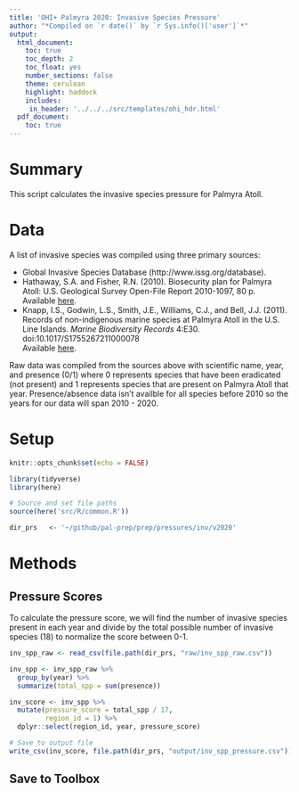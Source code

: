 ```yaml
---
title: 'OHI+ Palmyra 2020: Invasive Species Pressure'
author: "*Compiled on `r date()` by `r Sys.info()['user']`*"
output: 
  html_document:
    toc: true
    toc_depth: 2 
    toc_float: yes
    number_sections: false
    theme: cerulean
    highlight: haddock
    includes: 
     in_header: '../../../src/templates/ohi_hdr.html' 
  pdf_document:
    toc: true
---
```


# Summary 

This script calculates the invasive species pressure for Palmyra Atoll.    

# Data 

A list of invasive species was compiled using three primary sources:  

 - Global Invasive Species Database (http://www.issg.org/database). 
 - Hathaway, S.A. and Fisher, R.N. (2010). Biosecurity plan for Palmyra Atoll: U.S. Geological Survey Open-File
Report 2010-1097, 80 p.   
   Available [here](https://pubs.usgs.gov/of/2010/1097/pdf/of20101097.pdf).  
 - Knapp, I.S., Godwin, L.S., Smith, J.E., Williams, C.J., and Bell, J.J. (2011). Records of non-indigenous marine species at Palmyra Atoll in the U.S. Line Islands. *Marine Biodiversity Records* 4:E30. doi:10.1017/S1755267211000078  
   Available [here](https://www.cambridge.org/core/journals/marine-biodiversity-records/article/records-of-nonindigenous-marine-species-at-palmyra-atoll-in-the-us-line-islands/5D8929D7A0894E2CFF06FBD2AE7792C3).  
 
Raw data was compiled from the sources above with scientific name, year, and presence (0/1) where 0 represents species that have been eradicated (not present) and 1 represents species that are present on Palmyra Atoll that year. Presence/absence data isn't availble for all species before 2010 so the years for our data will span 2010 - 2020. 

# Setup 

```r
knitr::opts_chunk$set(echo = FALSE)

library(tidyverse)
library(here)

# Source and set file paths
source(here('src/R/common.R'))

dir_prs   <- '~/github/pal-prep/prep/pressures/inv/v2020'
```


# Methods

## Pressure Scores

To calculate the pressure score, we will find the number of invasive species present in each year and divide by the total possible number of invasive species (18) to normalize the score between 0-1.   

```r

inv_spp_raw <- read_csv(file.path(dir_prs, "raw/inv_spp_raw.csv"))

inv_spp <- inv_spp_raw %>% 
  group_by(year) %>% 
  summarize(total_spp = sum(presence)) 

inv_score <- inv_spp %>% 
  mutate(pressure_score = total_spp / 17,
         region_id = 1) %>% 
  dplyr::select(region_id, year, pressure_score)

# Save to output file
write_csv(inv_score, file.path(dir_prs, "output/inv_spp_pressure.csv"))
```


## Save to Toolbox

```r

```


